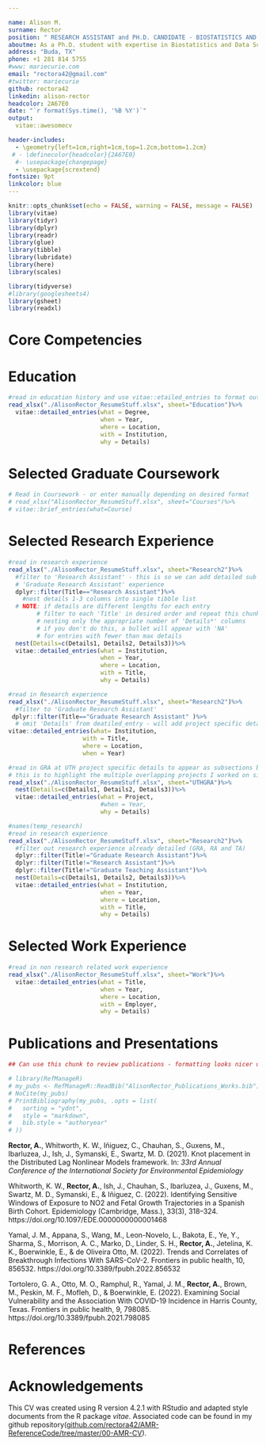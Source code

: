 ```yaml
---

name: Alison M.
surname: Rector
position: " RESEARCH ASSISTANT and PH.D. CANDIDATE - BIOSTATISTICS AND DATA SCIENCE"
aboutme: As a Ph.D. student with expertise in Biostatistics and Data Science, I have a strong ability to adapt and learn in a variety of settings to streamline data analysis and reporting. I have over 6 years of experience in statistical and data analysis. I enjoy working independently and collaborating with colleagues to troubleshoot and resolve complex issues with research, design, and implementation that propel projects to fruition.
address: "Buda, TX"
phone: +1 281 814 5755
#www: mariecurie.com
email: "rectora42@gmail.com"
#twitter: mariecurie
github: rectora42
linkedin: alison-rector
headcolor: 2A67E0
date: "`r format(Sys.time(), '%B %Y')`"
output: 
  vitae::awesomecv

header-includes:
  - \geometry{left=1cm,right=1cm,top=1.2cm,bottom=1.2cm}
 # - \definecolor{headcolor}{2A67E0}
  #- \usepackage{changepage} 
  - \usepackage{scrextend}
fontsize: 9pt
linkcolor: blue
---
```

```r
knitr::opts_chunk$set(echo = FALSE, warning = FALSE, message = FALSE)
library(vitae)
library(tidyr)
library(dplyr)
library(readr)
library(glue)
library(tibble)
library(lubridate)
library(here)
library(scales)

library(tidyverse)
#library(googlesheets4)
library(gsheet)
library(readxl)
```

# Core Competencies  
\begin{scriptsize}
\begin{center}
• Statistical Analysis • Spatio-temporal Models • Predictive Modeling • Advanced Data Visualization • Model Evaluation • Data Management • EHR Data •  \linebreak 
\smallskip  
• R • RStudio • Git • GitHub • Python • SQL • PostgreSQL • INLA  • SAS • Stata • \linebreak 
\smallskip  
• Strategic Planning • Technical Leadership • Communication • Adaptability • Ability to Learn • Dissemination of Knowledge • \linebreak 
\end{center}
\end{scriptsize}
<!-- • Instructional Design • Education • Canvas  -->
# Education  

```r
#read in education history and use vitae::etailed_entries to format output
read_xlsx("./AlisonRector_ResumeStuff.xlsx", sheet="Education")%>%
  vitae::detailed_entries(what = Degree,
                          when = Year,
                          where = Location, 
                          with = Institution, 
                          why = Details)
```

# Selected Graduate Coursework  
```r
# Read in Coursework - or enter manually depending on desired format 
# read_xlsx("AlisonRector_ResumeStuff.xlsx", sheet="Courses")%>%
# vitae::brief_entries(what=Course)
```
\begin{scriptsize}
\emph{full transcript available upon request}
\begin{center}
• Machine Learning in Practice • Practical Python Programming/Algorithms and Data Analysis • Fundamentals of Data Analytics and Prediction • \linebreak 
\smallskip  
• Linear Models • Generalized Linear Models • Stochastic Processes for Biostatisticians • Spatio-Temporal Analysis • 
\end{center}
\end{scriptsize}
<!-- • Probability and Distribution Theory • Statistical Inference • Stochastic Processes for Biostatisticians • Linear Models • Generalized Linear Models • Fundamentals of Data Analytics and Prediction • Practical Python Programing/Algorithms and Data Analysis • Machine Learning in Practice • Categorical Data Analysis • Epidemiology I, II, and III • Applied Linear Regression • Applied Multivariate Analysis for Biostatistics  •  Survival Analysis  •  Large Sample Theory  •  Introduction to Data Science  •  Data Science Computing  •  Spatio-Temporal Analysis  •  Statistical Method in Clinical Trials  •  -->


# Selected Research Experience 

```r
#read in research experience
read_xlsx("./AlisonRector_ResumeStuff.xlsx", sheet="Research2")%>%
  #filter to 'Research Assistant' - this is so we can add detailed sub headers under 
  # 'Graduate Research Assistant' experience
  dplyr::filter(Title=="Research Assistant")%>%
    #nest details 1-3 columns into single tibble list 
  # NOTE: if details are different lengths for each entry
        # filter to each 'Title' in desired order and repeat this chunk
        # nesting only the appropriate number of 'Details*' columns
        # if you don't do this, a bullet will appear with 'NA' 
        # for entries with fewer than max details
  nest(Details=c(Details1, Details2, Details3))%>%
  vitae::detailed_entries(what = Institution,
                          when = Year,
                          where = Location,
                          with = Title,
                          why = Details)

```

```r
#read in Research experience
read_xlsx("./AlisonRector_ResumeStuff.xlsx", sheet="Research2")%>%
  #filter to 'Graduate Research Assistant' 
 dplyr::filter(Title=="Graduate Research Assistant" )%>%
  # omit 'Details' from deatiled_entry - will add project specific details below
vitae::detailed_entries(what= Institution, 
                     with = Title,
                     where = Location,
                     when = Year)
```

```r
#read in GRA at UTH project specific details to appear as subsections below 'Graduate Resarch Assistant'
# this is to highlight the multiple overlapping projects I worked on simultaneously
read_xlsx("./AlisonRector_ResumeStuff.xlsx", sheet="UTHGRA")%>%
  nest(Details=c(Details1, Details2, Details3))%>%
  vitae::detailed_entries(what = Project,
                          #when = Year,
                          why = Details)
```

```r
#names(temp_research)
#read in research experience
read_xlsx("./AlisonRector_ResumeStuff.xlsx", sheet="Research2")%>%
  #filter out research experience already detailed (GRA, RA and TA)
  dplyr::filter(Title!="Graduate Research Assistant")%>%
  dplyr::filter(Title!="Research Assistant")%>%
  dplyr::filter(Title!="Graduate Teaching Assistant")%>%
  nest(Details=c(Details1, Details2, Details3))%>%
  vitae::detailed_entries(what = Institution,
                          when = Year,
                          where = Location,
                          with = Title,
                          why = Details)

```


# Selected Work Experience  
```r
#read in non research related work experience
read_xlsx("./AlisonRector_ResumeStuff.xlsx", sheet="Work")%>%
  vitae::detailed_entries(what = Title,
                          when = Year,
                          where = Location, 
                          with = Employer, 
                          why = Details)
```


# Publications and Presentations  


```r
## Can use this chunk to review publications - formatting looks nicer using PubMed 'cite' feature and copying citation

# library(RefManageR)
# my_pubs <- RefManageR::ReadBib("AlisonRector_Publications_Works.bib")
# NoCite(my_pubs)
# PrintBibliography(my_pubs, .opts = list(
#   sorting = "ydnt",
#   style = "markdown",
#   bib.style = "authoryear"
# ))

```
**Rector, A.**, Whitworth, K. W., Iñiguez, C., Chauhan, S., Guxens, M., Ibarluzea, J., Ish, J.,  Symanski, E.,  Swartz, M. D. (2021). Knot placement in the Distributed Lag Nonlinear Models framework. In: *33rd Annual Conference of the International Society for Environmental Epidemiology*

\smallskip  

Whitworth, K. W., **Rector, A.**, Ish, J., Chauhan, S., Ibarluzea, J., Guxens, M., Swartz, M. D., Symanski, E., & Iñiguez, C. (2022). Identifying Sensitive Windows of Exposure to NO2 and Fetal Growth Trajectories in a Spanish Birth Cohort. Epidemiology (Cambridge, Mass.), 33(3), 318–324. https://doi.org/10.1097/EDE.0000000000001468

\smallskip  

Yamal, J. M., Appana, S., Wang, M., Leon-Novelo, L., Bakota, E., Ye, Y., Sharma, S., Morrison, A. C., Marko, D., Linder, S. H., **Rector, A.**, Jetelina, K. K., Boerwinkle, E., & de Oliveira Otto, M. (2022). Trends and Correlates of Breakthrough Infections With SARS-CoV-2. Frontiers in public health, 10, 856532. https://doi.org/10.3389/fpubh.2022.856532

\smallskip  

Tortolero, G. A., Otto, M. O., Ramphul, R., Yamal, J. M., **Rector, A.**, Brown, M., Peskin, M. F., Mofleh, D., & Boerwinkle, E. (2022). Examining Social Vulnerability and the Association With COVID-19 Incidence in Harris County, Texas. Frontiers in public health, 9, 798085. https://doi.org/10.3389/fpubh.2021.798085  

<!-- # Manuscripts in Progress   -->

<!-- Chen, W., **Rector, A.**, Guxens, M., Iñiguez, C.,  Swartz, M. D.,  Symanski, E., Ibarluzea, J., and Ambròs, A., Estarlich, M., Lertxundi, A., Riaño-Galán, I., Sunyer, J., Fernández-Somoano, A., Chauhan, S.P.J., Ish, J. & Whitworth, K.W. Susceptible windows of exposure to fine particulate matter exposure and fetal growth trajectories in the Spanish INMA (INfancia y Medio Ambiente) birth cohort[Manuscript submitted for publication - August 2022]. -->

<!-- \smallskip   -->

<!-- Otto, M.O., Brito, F., Tark, J.Y., Bakota, E., Yamal, J.M., Serbo, D., Sharma, S., Brown, M., Appana, S., **Rector, A.**, Case Growth Analysis to Inform Local Response to COVID-19 Epidemic in a Diverse U.S Community [Manuscript submitted for publication - July 2022]  -->

<!-- \smallskip   -->

<!-- **Rector, A.**,  Swartz, M. D., Iñiguez, C., Guxens, M., Ibarluzea, J., Symanski,E., Delclos, G., Bauer, C.X., & Whitworth, K.W. Mediation Analysis in a Distributed Lag Non-Linear Model Framework.   -->

<!-- \smallskip   -->

<!-- **Rector, A.**,  Whitworth, K.W., Bauer, C.X., Iñiguez, C., Guxens, M., Ibarluzea, J., Symanski,E., Delclos, G., & Swartz, M. D. Bayesian curve-fitting for the cross basis in the Distributed Lag Non-Linear Model Framework.   -->

<!-- \smallskip   -->

<!-- **Rector, A.**,  Swartz, M. D., Yamal, J.M., Otto, M.O., Marko, D., Banerjee, D., Monroy, J.A., White, R., Linder, S.,  Delclos, G., Bauer, C.X., & Whitworth, K.W. Susceptible windows of exposure to fine particulate matter exposure and COVID-19 in Houston, TX.   -->

<!-- \smallskip   -->

<!-- **Rector, A.**, Brito, F., Chen, J. Bauer, C.X., Yamal, J.M. Texas TSA COVID-19 ICU Bed Occupancy Predictive Modeling Performance Evaluation  -->


# References  
\begin{small}
\emph{References available upon request}
\end{small}
# Acknowledgements  
This CV was created using R version 4.2.1 with RStudio and adapted style documents from the R package *vitae*. Associated code can be found in my github repository([github.com/rectora42/AMR-ReferenceCode/tree/master/00-AMR-CV](https://github.com/rectora42/AMR-ReferenceCode/tree/master/00-AMR-CV)).